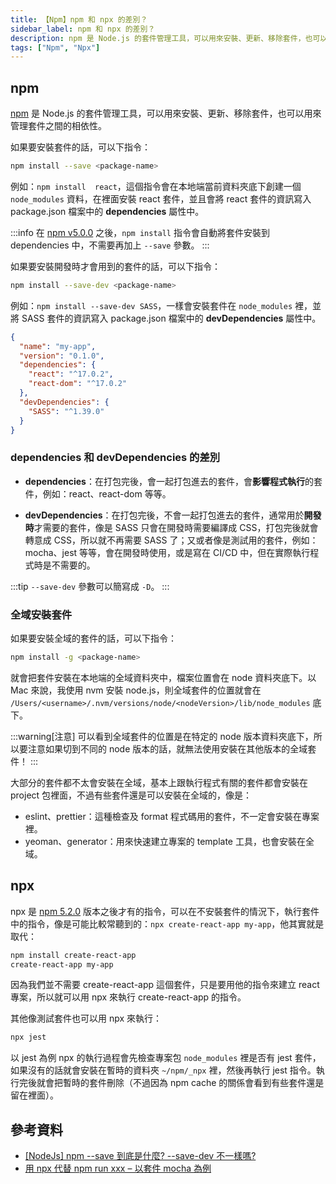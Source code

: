 ```yaml
---
title: 【Npm】npm 和 npx 的差別？
sidebar_label: npm 和 npx 的差別？
description: npm 是 Node.js 的套件管理工具，可以用來安裝、更新、移除套件，也可以用來管理套件之間的相依性。npx 是 npm 5.2.0 版本之後才有的指令，可以在不安裝套件的情況下，執行套件中的指令。
tags: ["Npm", "Npx"]
---
```


## npm

[npm](https://www.npmjs.com/) 是 Node.js 的套件管理工具，可以用來安裝、更新、移除套件，也可以用來管理套件之間的相依性。

如果要安裝套件的話，可以下指令：

```bash
npm install --save <package-name>
```

例如：`npm install 
 react`，這個指令會在本地端當前資料夾底下創建一個 `node_modules` 資料，在裡面安裝 react 套件，並且會將 react 套件的資訊寫入 package.json 檔案中的 **dependencies** 屬性中。

:::info
在 [npm v5.0.0](https://blog.npmjs.org/post/161081169345/v500) 之後，`npm install` 指令會自動將套件安裝到 dependencies 中，不需要再加上 `--save` 參數。
:::

如果要安裝開發時才會用到的套件的話，可以下指令：

```bash
npm install --save-dev <package-name>
```

例如：`npm install --save-dev SASS`，一樣會安裝套件在 `node_modules` 裡，並將 SASS 套件的資訊寫入 package.json 檔案中的 **devDependencies** 屬性中。

```json {4,8} title="package.json"
{
  "name": "my-app",
  "version": "0.1.0",
  "dependencies": {
    "react": "^17.0.2",
    "react-dom": "^17.0.2"
  },
  "devDependencies": {
    "SASS": "^1.39.0"
  }
}
```

### dependencies 和 devDependencies 的差別

- **dependencies**：在打包完後，會一起打包進去的套件，會**影響程式執行**的套件，例如：react、react-dom 等等。

- **devDependencies**：在打包完後，不會一起打包進去的套件，通常用於**開發時**才需要的套件，像是 SASS 只會在開發時需要編譯成 CSS，打包完後就會轉意成 CSS，所以就不再需要 SASS 了；又或者像是測試用的套件，例如：mocha、jest 等等，會在開發時使用，或是寫在 CI/CD 中，但在實際執行程式時是不需要的。

:::tip
`--save-dev` 參數可以簡寫成 `-D`。
:::

### 全域安裝套件

如果要安裝全域的套件的話，可以下指令：

```bash
npm install -g <package-name>
```

就會把套件安裝在本地端的全域資料夾中，檔案位置會在 node 資料夾底下。以 Mac 來說，我使用 nvm 安裝 node.js，則全域套件的位置就會在 `/Users/<username>/.nvm/versions/node/<nodeVersion>/lib/node_modules` 底下。

:::warning[注意]
可以看到全域套件的位置是在特定的 node 版本資料夾底下，所以要注意如果切到不同的 node 版本的話，就無法使用安裝在其他版本的全域套件！
:::

大部分的套件都不太會安裝在全域，基本上跟執行程式有關的套件都會安裝在 project 包裡面，不過有些套件還是可以安裝在全域的，像是：

- eslint、prettier：這種檢查及 format 程式碼用的套件，不一定會安裝在專案裡。
- yeoman、generator：用來快速建立專案的 template 工具，也會安裝在全域。

## npx

npx 是 [npm 5.2.0](https://blog.npmjs.org/post/162844303435/v520-2017-07-05.html) 版本之後才有的指令，可以在不安裝套件的情況下，執行套件中的指令，像是可能比較常聽到的：`npx create-react-app my-app`，他其實就是取代：

```bash
npm install create-react-app
create-react-app my-app
```

因為我們並不需要 create-react-app 這個套件，只是要用他的指令來建立 react 專案，所以就可以用 npx 來執行 create-react-app 的指令。

其他像測試套件也可以用 npx 來執行：

```bash
npx jest
```

以 jest 為例 npx 的執行過程會先檢查專案包 `node_modules` 裡是否有 jest 套件，如果沒有的話就會安裝在暫時的資料夾 `~/npm/_npx` 裡，然後再執行 jest 指令。執行完後就會把暫時的套件刪除（不過因為 npm cache 的關係會看到有些套件還是留在裡面）。

## 參考資料

- [[NodeJs] npm --save 到底是什麼? --save-dev 不一樣嗎?](https://medium.com/itsems-frontend/nodejs-npm-dependencies-devdependencies-8934f641c8ef)
- [用 npx 代替 npm run xxx – 以套件 mocha 為例](https://hot50773.medium.com/npx-%E5%AD%B8%E7%BF%92%E7%AD%86%E8%A8%98-c9c6074c9a64)
